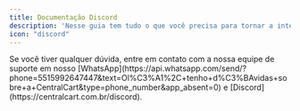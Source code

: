 ```yaml
---
title: Documentação Discord
description: 'Nesse guia tem tudo o que você precisa para tornar a integração com o Discord mais simples e funcional.'
icon: "discord"
---
```


<Card horizontal title="Como configurar o bot do Discord" icon="discord" href="/general/configurar-bot" color="#25d366"> 
</Card>

<Card horizontal title="Como personalizar o seu bot" icon="user-robot" href="/general/personalizar-bot" color="#25d366"> 
</Card>

<Card horizontal title="Como conseguir o ID do cargo" icon="user-group" href="/general/conseguir-cargo" color="#25d366"> 
</Card>

<Card horizontal title="Adicione o widget Discord em sua loja" icon="gear" href="/general/widget-discord" color="#25d366"> 
</Card>

<Check>
Se você tiver qualquer dúvida, entre em contato com a nossa equipe de suporte
em nosso [WhatsApp](https://api.whatsapp.com/send/?phone=5515992647447&text=Ol%C3%A1%2C+tenho+d%C3%BAvidas+sobre+a+CentralCart&type=phone_number&app_absent=0) 
e [Discord](https://centralcart.com.br/discord).
</Check>

